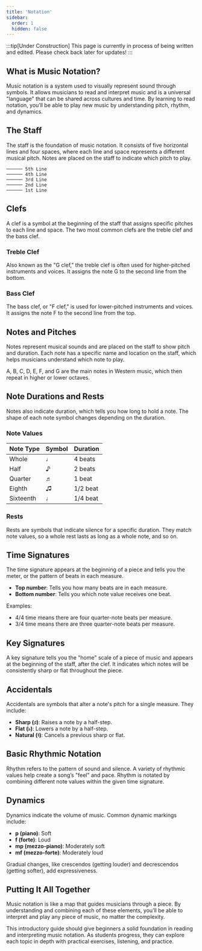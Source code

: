 ```yaml
---
title: 'Notation'
sidebar:
  order: 1
  hidden: false
---
```



:::tip[Under Construction]
This page is currently in process of being written and edited. Please check back later for updates!
:::

## What is Music Notation?

Music notation is a system used to visually represent sound through symbols. It allows musicians to read and interpret music and is a universal "language" that can be shared across cultures and time. By learning to read notation, you’ll be able to play new music by understanding pitch, rhythm, and dynamics.

## The Staff

The staff is the foundation of music notation. It consists of five horizontal lines and four spaces, where each line and space represents a different musical pitch. Notes are placed on the staff to indicate which pitch to play.

```
────── 5th Line
────── 4th Line
────── 3rd Line
────── 2nd Line
────── 1st Line
```

## Clefs

A clef is a symbol at the beginning of the staff that assigns specific pitches to each line and space. The two most common clefs are the treble clef and the bass clef.

### Treble Clef

Also known as the "G clef," the treble clef is often used for higher-pitched instruments and voices. It assigns the note G to the second line from the bottom.

### Bass Clef

The bass clef, or "F clef," is used for lower-pitched instruments and voices. It assigns the note F to the second line from the top.

## Notes and Pitches

Notes represent musical sounds and are placed on the staff to show pitch and duration. Each note has a specific name and location on the staff, which helps musicians understand which note to play.

A, B, C, D, E, F, and G are the main notes in Western music, which then repeat in higher or lower octaves.

## Note Durations and Rests

Notes also indicate duration, which tells you how long to hold a note. The shape of each note symbol changes depending on the duration.

### Note Values

| Note Type | Symbol | Duration |
| --------- | ------ | -------- |
| Whole     | ♩      | 4 beats  |
| Half      | ♪      | 2 beats  |
| Quarter   | ♬      | 1 beat   |
| Eighth    | ♫      | 1/2 beat |
| Sixteenth | ♩      | 1/4 beat |

### Rests

Rests are symbols that indicate silence for a specific duration. They match note values, so a whole rest lasts as long as a whole note, and so on.

## Time Signatures

The time signature appears at the beginning of a piece and tells you the meter, or the pattern of beats in each measure.

- **Top number**: Tells you how many beats are in each measure.
- **Bottom number**: Tells you which note value receives one beat.

Examples:

- 4/4 time means there are four quarter-note beats per measure.
- 3/4 time means there are three quarter-note beats per measure.

## Key Signatures

A key signature tells you the "home" scale of a piece of music and appears at the beginning of the staff, after the clef. It indicates which notes will be consistently sharp or flat throughout the piece.

## Accidentals

Accidentals are symbols that alter a note's pitch for a single measure. They include:

- **Sharp (♯)**: Raises a note by a half-step.
- **Flat (♭)**: Lowers a note by a half-step.
- **Natural (♮)**: Cancels a previous sharp or flat.

## Basic Rhythmic Notation

Rhythm refers to the pattern of sound and silence. A variety of rhythmic values help create a song’s "feel" and pace. Rhythm is notated by combining different note values within the given time signature.

## Dynamics

Dynamics indicate the volume of music. Common dynamic markings include:

- **p (piano)**: Soft
- **f (forte)**: Loud
- **mp (mezzo-piano)**: Moderately soft
- **mf (mezzo-forte)**: Moderately loud

Gradual changes, like crescendos (getting louder) and decrescendos (getting softer), add expressiveness.

## Putting It All Together

Music notation is like a map that guides musicians through a piece. By understanding and combining each of these elements, you’ll be able to interpret and play any piece of music, no matter the complexity.

This introductory guide should give beginners a solid foundation in reading and interpreting music notation. As students progress, they can explore each topic in depth with practical exercises, listening, and practice.
